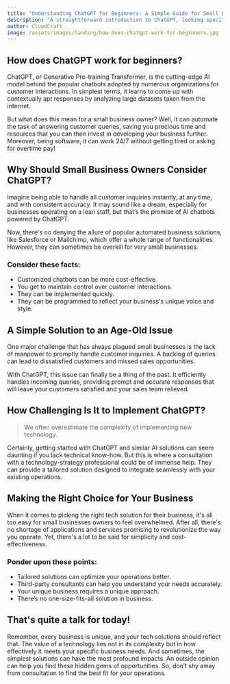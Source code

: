 ```yaml
---
title: "Understanding ChatGPT for Beginners: A Simple Guide for Small Businesses"
description: "A straightforward introduction to ChatGPT, looking specifically at its potential applications and benefits for small retail and service businesses."
author: CloudCraft
image: /assets/images/landing/how-does-chatgpt-work-for-beginners.jpg
---
```


## How does ChatGPT work for beginners?

ChatGPT, or Generative Pre-training Transformer, is the cutting-edge AI model behind the popular chatbots adopted by numerous organizations for customer interactions. In simplest terms, it learns to come up with contextually apt responses by analyzing large datasets taken from the internet.

But what does this mean for a small business owner? Well, it can automate the task of answering customer queries, saving you precious time and resources that you can then invest in developing your business further. Moreover, being software, it can work 24/7 without getting tired or asking for overtime pay!

<ServicesBlurb />

## Why Should Small Business Owners Consider ChatGPT?

Imagine being able to handle all customer inquiries instantly, at any time, and with consistent accuracy. It may sound like a dream, especially for businesses operating on a lean staff, but that’s the promise of AI chatbots powered by ChatGPT.

Now, there's no denying the allure of popular automated business solutions, like Salesforce or Mailchimp, which offer a whole range of functionalities. However, they can sometimes be overkill for very small businesses.

### Consider these facts:

 * Customized chatbots can be more cost-effective.
 * You get to maintain control over customer interactions.
 * They can be implemented quickly.
 * They can be programmed to reflect your business's unique voice and style.

## A Simple Solution to an Age-Old Issue

One major challenge that has always plagued small businesses is the lack of manpower to promptly handle customer inquiries. A backlog of queries can lead to dissatisfied customers and missed sales opportunities.

With ChatGPT, this issue can finally be a thing of the past. It efficiently handles incoming queries, providing prompt and accurate responses that will leave your customers satisfied and your sales team relieved.

<GetStartedBlurb />

## How Challenging Is It to Implement ChatGPT?

<blockquote>We often overestimate the complexity of implementing new technology.</blockquote>

Certainly, getting started with ChatGPT and similar AI solutions can seem daunting if you lack technical know-how. But this is where a consultation with a technology-strategy professional could be of immense help. They can provide a tailored solution designed to integrate seamlessly with your existing operations.

## Making the Right Choice for Your Business

When it comes to picking the right tech solution for their business, it's all too easy for small businesses owners to feel overwhelmed. After all, there's no shortage of applications and services promising to revolutionize the way you operate. Yet, there's a lot to be said for simplicity and cost-effectiveness.

### Ponder upon these points:

 * Tailored solutions can optimize your operations better.
 * Third-party consultants can help you understand your needs accurately.
 * Your unique business requires a unique approach.
 * There’s no one-size-fits-all solution in business.

## That's quite a talk for today!

Remember, every business is unique, and your tech solutions should reflect that. The value of a technology lies not in its complexity but in how effectively it meets your specific business needs. And sometimes, the simplest solutions can have the most profound impacts. An outside opinion can help you find these hidden gems of opportunities. So, don’t shy away from consultation to find the best fit for your operations.
